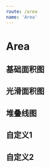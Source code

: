 ```yaml
---
route: /area
name: 'Area'
---
```


# Area

## 基础面积图

<Playground>
  <Area
    data={
      [
       {x: '2019-06-20', y: 7},
       {x: '2019-06-21', y: 5},
       {x: '2019-06-22', y: 4},
       {x: '2019-06-23', y: 2},
       {x: '2019-06-24', y: 4},
       {x: '2019-06-25', y: 7},
       {x: '2019-06-26', y: 5},
       {x: '2019-06-27', y: 6},
       {x: '2019-06-28', y: 5}
      ]
    }
  />
</Playground>

## 光滑面积图

<Playground>
  <Area
    data={
      [
       {x: '2019-06-20', y: 7},
       {x: '2019-06-21', y: 5},
       {x: '2019-06-22', y: 4},
       {x: '2019-06-23', y: 2},
       {x: '2019-06-24', y: 4},
       {x: '2019-06-25', y: 7},
       {x: '2019-06-26', y: 5},
       {x: '2019-06-27', y: 6},
       {x: '2019-06-28', y: 5}
      ]
    }
    smooth={true}
  />
</Playground>

## 堆叠线图

<Playground>
  <Area
    data={
      [
        { x: '1750', y1: 20, y2: 10 },
        { x: '1800', y1: 10, y2: 5 },
        { x: '1850', y1: 50, y2: 25 },
        { x: '1900', y1: 60, y2: 30 },
        { x: '1999', y1: 10, y2: 5 },
        { x: '2050', y1: 100, y2: 50 }
      ]
    }
    isStack={true}
  />
</Playground>

## 自定义1

<Playground>
  <Area
    data={
      [
        { x: '0', y1: 20, y2: 10 },
        { x: '4', y1: 10, y2: 5 },
        { x: '8', y1: 50, y2: 25 },
        { x: '12', y1: 60, y2: 80 },
        { x: '16', y1: 10 },
        { x: '20', y1: 100 },
        { x: '24', y1: 10 }
      ]
    }
    xAxis={{
      line: null
    }}
    yAxis={{
      visible: false
    }}
    legend={{
      visible: false
    }}
    scale={{
      x: {
        range: [0, 1]
      }
    }}
    padding={[0, 0]}
    smooth={true}
    colors={['#8DDDCC', '#E3E3E3']}
  />
</Playground>

## 自定义2

<Playground>
  <Area
    data={
      [
        { x: '0', y1: 20 },
        { x: '4', y1: 10 },
        { x: '8', y1: 50 },
        { x: '12', y1: 60 },
        { x: '16', y1: 10 },
        { x: '20', y1: 100 },
        { x: '24', y1: 10 }
      ]
    }
    legend={{
      visible: false
    }}
    scale={{
      x: {
        type: 'linear',
        alias: '时段'
      },
      value: {
        alias: '次数'
      }
    }}
    line={true}
    point={true}
    colors={['#FDE6E6']}
  />
</Playground>

